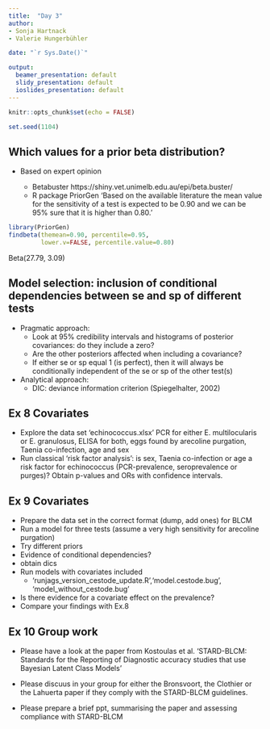 ---
title:  "Day 3"
author:
- Sonja Hartnack
- Valerie Hungerbühler

date: "`r Sys.Date()`"

output:
  beamer_presentation: default
  slidy_presentation: default
  ioslides_presentation: default
---


```{r setup, include=FALSE}
knitr::opts_chunk$set(echo = FALSE)

set.seed(1104)
```



## Which values for a prior beta distribution?

- Based on expert opinion
 
    * Betabuster https://shiny.vet.unimelb.edu.au/epi/beta.buster/
    * R package PriorGen
'Based on the available literature the mean value for the sensitivity of a test is expected to be 0.90 and we can be 95% sure that it is higher than 0.80.'

```{r, eval=FALSE, echo = TRUE}
library(PriorGen)
findbeta(themean=0.90, percentile=0.95,
         lower.v=FALSE, percentile.value=0.80)
```
Beta(27.79, 3.09)


## Model selection: inclusion of conditional dependencies between se and sp of different tests
- Pragmatic approach:
    - Look at 95% credibility intervals and histograms of posterior covariances: do they include a zero?
    - Are the other posteriors affected when including a covariance?
    - If either se or sp equal 1 (is perfect), then it will always be conditionally independent of the se or sp of the other test(s)
- Analytical approach:
    - DIC: deviance information criterion (Spiegelhalter, 2002)


## Ex 8 Covariates 
- Explore the data set 'echinococcus.xlsx'
    PCR for either E. multilocularis or E. granulosus, ELISA for both, eggs found by arecoline purgation, Taenia co-infection, age and sex 
- Run classical 'risk factor analysis': is sex, Taenia co-infection or age a risk factor for echinococcus (PCR-prevalence, seroprevalence or purges)? Obtain p-values and ORs with confidence intervals. 


## Ex 9 Covariates 
- Prepare the data set in the correct format (dump, add ones) for BLCM
- Run a model for three tests (assume a very high sensitivity for arecoline purgation)
- Try different priors
- Evidence of conditional dependencies?
- obtain dics
- Run models with covariates included 
    - 'runjags_version_cestode_update.R','model.cestode.bug', 'model_without_cestode.bug'
- Is there evidence for a covariate effect on the prevalence?
- Compare your findings with Ex.8
 
## Ex 10 Group work

- Please have a look at the paper from Kostoulas et al. 'STARD-BLCM: Standards for the Reporting of Diagnostic accuracy studies that use Bayesian Latent Class Models'

- Please discuus in your group for either the Bronsvoort, the Clothier or the Lahuerta paper if they comply with the STARD-BLCM guidelines.

- Please prepare a brief ppt, summarising the paper and assessing compliance with STARD-BLCM
